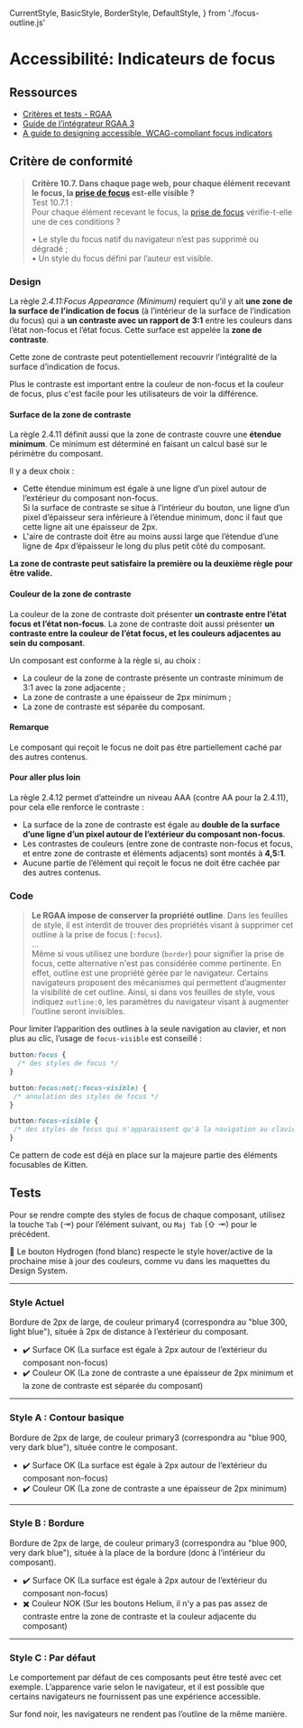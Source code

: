   CurrentStyle,
  BasicStyle,
  BorderStyle,
  DefaultStyle,
} from './focus-outline.js'

<Meta title="Documentation/Accessibilité/Indicateurs de focus" />

# Accessibilité: Indicateurs de focus

## Ressources

- [Critères et tests - RGAA](https://www.numerique.gouv.fr/publications/rgaa-accessibilite/methode-rgaa/criteres/#crit-10-7)
- [Guide de l’intégrateur RGAA 3](https://disic.github.io/guide-integrateur/7-focus.html#outline)
- [A guide to designing accessible, WCAG-compliant focus indicators](https://www.sarasoueidan.com/blog/focus-indicators/)

## Critère de conformité

> **Critère 10.7. Dans chaque page web, pour chaque élément recevant le focus, la [prise de focus](https://www.numerique.gouv.fr/publications/rgaa-accessibilite/methode-rgaa/glossaire/#prise-de-focus) est-elle visible ?**<br/>
> Test 10.7.1 :<br/>
> Pour chaque élément recevant le focus, la [prise de focus](https://www.numerique.gouv.fr/publications/rgaa-accessibilite/methode-rgaa/glossaire/#prise-de-focus) vérifie-t-elle une de ces conditions ?
>
>  • Le style du focus natif du navigateur n’est pas supprimé ou dégradé ;<br/>
>  • Un style du focus défini par l’auteur est visible.
>

### Design

La règle *2.4.11:Focus Appearance (Minimum)* requiert qu'il y ait **une zone de la surface de l’indication de focus** (à l’intérieur de la surface de l’indication du focus) qui a **un contraste avec un rapport de 3:1** entre les couleurs dans l’état non-focus et l’état focus. Cette surface est appelée la **zone de contraste**.

Cette zone de contraste peut potentiellement recouvrir l’intégralité de la surface d’indication de focus.

Plus le contraste est important entre la couleur de non-focus et la couleur de focus, plus c'est facile pour les utilisateurs de voir la différence.

#### Surface de la zone de contraste

La règle 2.4.11 définit aussi que la zone de contraste couvre une **étendue minimum**. Ce minimum est déterminé en faisant un calcul basé sur le périmètre du composant.

Il y a deux choix :

- Cette étendue minimum est égale à une ligne d’un pixel autour de l’extérieur du composant non-focus.<br/>Si la surface de contraste se situe à l’intérieur du bouton, une ligne d’un pixel d’épaisseur sera inférieure à l’étendue minimum, donc il faut que cette ligne ait une épaisseur de 2px.
- L'aire de contraste doit être au moins aussi large que l’étendue d’une ligne de 4px d’épaisseur le long du plus petit côté du composant.



**La zone de contraste peut satisfaire la première ou la deuxième règle pour être valide.**

#### Couleur de la zone de contraste

La couleur de la zone de contraste doit présenter **un contraste entre l’état focus et l’état non-focus**. La zone de contraste doit aussi présenter **un contraste entre la couleur de l’état focus, et les couleurs adjacentes au sein du composant**.

Un composant est conforme à la règle si, au choix :

- La couleur de la zone de contraste présente un contraste minimum de 3:1 avec la zone adjacente ;
- La zone de contraste a une épaisseur de 2px minimum ;
- La zone de contraste est séparée du composant.

#### Remarque

Le composant qui reçoit le focus ne doit pas être partiellement caché par des autres contenus.

#### Pour aller plus loin

La règle 2.4.12 permet d’atteindre un niveau AAA (contre AA pour la 2.4.11), pour cela elle renforce le contraste :

- La surface de la zone de contraste est égale au **double de la surface d’une ligne d’un pixel autour de l’extérieur du composant non-focus**.
- Les contrastes de couleurs (entre zone de contraste non-focus et focus, et entre zone de contraste et éléments adjacents) sont montés à **4,5:1**.
- Aucune partie de l’élément qui reçoit le focus ne doit être cachée par des autres contenus.

### Code

> **Le RGAA impose de conserver la propriété outline**. Dans les feuilles de style, il est interdit de trouver des propriétés visant à supprimer cet outline à la prise de focus (`:focus`).<br/>
> …<br/>
> Même si vous utilisez une bordure (`border`) pour signifier la prise de focus, cette alternative n'est pas considérée comme pertinente.
En effet, outline est une propriété gérée par le navigateur. Certains navigateurs proposent des mécanismes qui permettent d’augmenter la visibilité de cet outline. Ainsi, si dans vos feuilles de style, vous indiquez `outline:0`, les paramètres du navigateur visant à augmenter l’outline seront invisibles.


Pour limiter l’apparition des outlines à la seule navigation au clavier, et non plus au clic, l’usage de `focus-visible` est conseillé :

```css
button:focus {
  /* des styles de focus */
}

button:focus:not(:focus-visible) {
 /* annulation des styles de focus */
}

button:focus-visible {
 /* des styles de focus qui n'apparaissent qu'à la navigation au clavier */
}
```

Ce pattern de code est déjà en place sur la majeure partie des éléments focusables de Kitten.

## Tests

Pour se rendre compte des styles de focus de chaque composant, utilisez la touche `Tab` (⇥) pour l’élément suivant, ou `Maj Tab` (⇧ ⇥) pour le précédent.

🔰 Le bouton Hydrogen (fond blanc) respecte le style hover/active de la prochaine mise à jour des couleurs, comme vu dans les maquettes du Design System.

----

### Style Actuel

Bordure de 2px de large, de couleur primary4 (correspondra au "blue 300, light blue"), située à 2px de distance à l’extérieur du composant.

<CurrentStyle />

- ✔️ Surface OK (La surface est égale à 2px autour de l’extérieur du composant non-focus)
- ✔️ Couleur OK (La zone de contraste a une épaisseur de 2px minimum et la zone de contraste est séparée du composant)

----

### Style A : Contour basique

Bordure de 2px de large, de couleur primary3 (correspondra au "blue 900, very dark blue"), située contre le composant.

<BasicStyle />

- ✔️ Surface OK (La surface est égale à 2px autour de l’extérieur du composant non-focus)
- ✔️ Couleur OK (La zone de contraste a une épaisseur de 2px minimum)


----


### Style B : Bordure

Bordure de 2px de large, de couleur primary3 (correspondra au "blue 900, very dark blue"), située à la place de la bordure (donc à l’intérieur du composant).

<BorderStyle />

- ✔️ Surface OK (La surface est égale à 2px autour de l’extérieur du composant non-focus)
- ✖️ Couleur NOK (Sur les boutons Helium, il n'y a pas pas assez de contraste entre la zone de contraste et la couleur adjacente du composant)



----


### Style C : Par défaut

Le comportement par défaut de ces composants peut être testé avec cet exemple. L’apparence varie selon le navigateur, et il est possible que certains navigateurs ne fournissent pas une expérience accessible.

<DefaultStyle />

<div className="has-overrides dark-background" style={{ padding: '2em 0' }}>
  <Text weight="regular" color="background1" className="k-u-margin-bottom-triple k-u-margin-left-quadruple">
    Sur fond noir, les navigateurs ne rendent pas l’outline de la même manière.
  </Text>
  <DefaultStyle />
</div>
